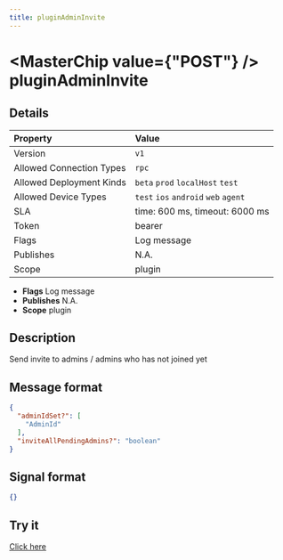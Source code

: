 ```yaml
---
title: pluginAdminInvite
---
```



# <MasterChip value={"POST"} /> pluginAdminInvite

## Details

| Property | Value | 
| :--- | :--- | 
| Version | `v1` |
| Allowed Connection Types | `rpc`  |
| Allowed Deployment Kinds | `beta` `prod` `localHost` `test`  |
| Allowed Device Types | `test` `ios` `android` `web` `agent`  |
| SLA | time: 600 ms, timeout: 6000 ms |
| Token | bearer |
| Flags | Log message |
| Publishes | N.A. |
| Scope | plugin |


- **Flags** Log message
- **Publishes** N.A.
- **Scope** plugin


## Description

Send invite to admins / admins who has not joined yet

## Message format

```json
{
  "adminIdSet?": [
    "AdminId"
  ],
  "inviteAllPendingAdmins?": "boolean"
}
```

## Signal format

```json
{}
```

## Try it

[Click here](https://web.neome.ai/api?path=studio_studioMain_pluginAdminInvite)


